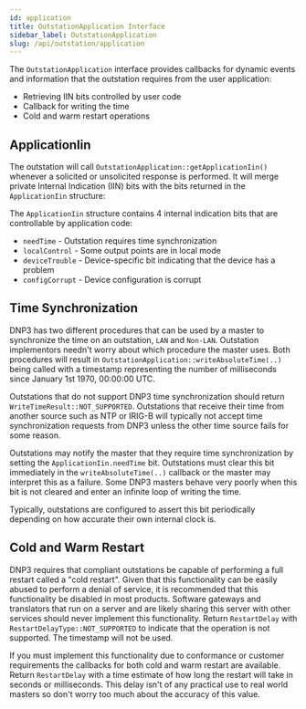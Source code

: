 ```yaml
---
id: application
title: OutstationApplication Interface
sidebar_label: OutstationApplication
slug: /api/outstation/application
---
```



The `OutstationApplication` interface provides callbacks for dynamic events and information that the outstation requires from the user application:

* Retrieving IIN bits controlled by user code
* Callback for writing the time
* Cold and warm restart operations

## ApplicationIin

The outstation will call `OutstationApplication::getApplicationIin()` whenever a solicited or unsolicited response is performed. It will merge
private Internal Indication (IIN) bits with the bits returned in the `ApplicationIin` structure:

The `ApplicationIin` structure contains 4 internal indication bits that are controllable by application code:

* `needTime` - Outstation requires time synchronization
* `localControl` - Some output points are in local mode
* `deviceTrouble` - Device-specific bit indicating that the device has a problem
* `configCorrupt` - Device configuration is corrupt

## Time Synchronization

DNP3 has two different procedures that can be used by a master to synchronize the time on an outstation, `LAN` and `Non-LAN`.  Outstation implementors
needn't worry about which procedure the master uses. Both procedures will result in `OutstationApplication::writeAbsoluteTime(..)` being called with
a timestamp representing the number of milliseconds since January 1st 1970, 00:00:00 UTC.

Outstations that do not support DNP3 time synchronization should return `WriteTimeResult::NOT_SUPPORTED`.  Outstations that receive their time from another
source such as NTP or IRIG-B will typically not accept time synchronization requests from DNP3 unless the other time source fails for some reason.

Outstations may notify the master that they require time synchronization by setting the `ApplicationIin.needTime` bit. Outstations must clear this bit
immediately in the `writeAbsoluteTime(..)` callback or the master may interpret this as a failure. Some DNP3 masters behave very poorly when this bit is not
cleared and enter an infinite loop of writing the time.

Typically, outstations are configured to assert this bit periodically depending on how accurate their own internal clock is.

## Cold and Warm Restart

DNP3 requires that compliant outstations be capable of performing a full restart called a "cold restart". Given that this functionality can be easily abused to
perform a denial of service, it is recommended that this functionality be disabled in most products. Software gateways and translators that run on a server and
are likely sharing this server with other services should never implement this functionality. Return `RestartDelay` with `RestartDelayType::NOT_SUPPORTED` to
indicate that the operation is not supported. The timestamp will not be used.

If you must implement this functionality due to conformance or customer requirements the callbacks for both cold and warm restart are available. Return
`RestartDelay` with a time estimate of how long the restart will take in seconds or milliseconds. This delay isn't of any practical use to real world masters
so don't worry too much about the accuracy of this value.




